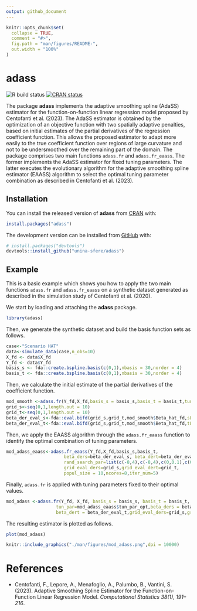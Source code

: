 ```yaml
---
output: github_document
---
```


<!-- README.md is generated from README.Rmd. Please edit that file -->

```r
knitr::opts_chunk$set(
  collapse = TRUE,
  comment = "#>",
  fig.path = "man/figures/README-",
  out.width = "100%"
)
```

# adass

<!-- badges: start -->
![R build status](https://github.com/unina-sfere/adass/workflows/R-CMD-check/badge.svg)
[![CRAN status](https://www.r-pkg.org/badges/version/adass)](https://CRAN.R-project.org/package=adass)
<!-- badges: end -->

The package  **adass** implements the adaptive smoothing spline (AdaSS) estimator for the function-on-function linear regression model proposed by Centofanti et al. (2023).
The AdaSS estimator is obtained by the optimization of  an objective function  with two  spatially adaptive penalties, based on initial estimates of the partial derivatives of the regression coefficient function. This allows the proposed estimator to adapt more easily to the true coefficient function over regions of large curvature and not to be undersmoothed  over the remaining part of the domain.
The package comprises two main functions `adass.fr` and `adass.fr_eaass`. 
The former implements the AdaSS estimator for fixed tuning parameters.
The latter executes the evolutionary algorithm for the adaptive smoothing spline estimator (EAASS) algorithm to select the optimal  tuning parameter combination as described in Centofanti et al. (2023).



## Installation


You can install the released version of **adass** from [CRAN](https://CRAN.R-project.org) with:

``` r
install.packages("adass")
```
The development version can be installed from [GitHub](https://github.com/) with:
``` r
# install.packages("devtools")
devtools::install_github("unina-sfere/adass")
```
## Example
This is a basic example which shows you how to apply the two main functions `adass.fr` and `adass.fr_eaass` on a synthetic dataset generated as  described in the simulation study of Centofanti et al. (2020).

We start by loading and attaching the **adass** package.
```r 
library(adass)
```

Then, we generate the synthetic dataset and build the basis function sets as follows.
```r 
case<-"Scenario HAT"
data<-simulate_data(case,n_obs=10)
X_fd <- data$X_fd
Y_fd <- data$Y_fd
basis_s <- fda::create.bspline.basis(c(0,1),nbasis = 30,norder = 4)
basis_t <- fda::create.bspline.basis(c(0,1),nbasis = 30,norder = 4)
```
Then, we calculate the initial estimate of the partial derivatives of the coefficient function.
```r
mod_smooth <-adass.fr(Y_fd,X_fd,basis_s = basis_s,basis_t = basis_t,tun_par=c(10^-6,10^-6,0,0,0,0))
grid_s<-seq(0,1,length.out = 10)
grid_t<-seq(0,1,length.out = 10)
beta_der_eval_s<-fda::eval.bifd(grid_s,grid_t,mod_smooth$Beta_hat_fd,sLfdobj = 2)
beta_der_eval_t<-fda::eval.bifd(grid_s,grid_t,mod_smooth$Beta_hat_fd,tLfdobj = 2) 
```
Then, we apply the EAASS algorithm through the `adass.fr_eaass` function to identify the optimal combination of tuning parameters.
```r
mod_adass_eaass<-adass.fr_eaass(Y_fd,X_fd,basis_s,basis_t,
                      beta_ders=beta_der_eval_s, beta_dert=beta_der_eval_t,
                      rand_search_par=list(c(-8,4),c(-8,4),c(0,0.1),c(0,4),c(0,0.1),c(0,4)),
                      grid_eval_ders=grid_s,grid_eval_dert=grid_t,
                      popul_size = 10,ncores=8,iter_num=5)
```
Finally, `adass.fr` is applied with tuning parameters fixed to their optimal values.
```r
mod_adass <-adass.fr(Y_fd, X_fd, basis_s = basis_s, basis_t = basis_t,
                   tun_par=mod_adass_eaass$tun_par_opt,beta_ders = beta_der_eval_s,
                   beta_dert = beta_der_eval_t,grid_eval_ders=grid_s,grid_eval_dert=grid_t )
```
The resulting estimator is plotted as follows. 
```r
plot(mod_adass)
``` 

```r
knitr::include_graphics("./man/figures/mod_adass.png",dpi = 10000)
```

# References
* Centofanti, F., Lepore, A., Menafoglio, A., Palumbo, B., Vantini, S. (2023).
 Adaptive Smoothing Spline Estimator for the Function-on-Function Linear Regression Model.
 *Computational Statistics 38(1), 191–216*.
